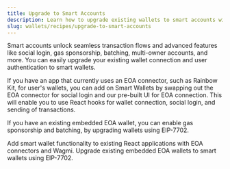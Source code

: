 ```yaml
---
title: Upgrade to Smart Accounts
description: Learn how to upgrade existing wallets to smart accounts with two different approaches.
slug: wallets/recipes/upgrade-to-smart-accounts
---
```


Smart accounts unlock seamless transaction flows and advanced features like social login, gas sponsorship, batching, multi-owner accounts, and more. You can easily upgrade your existing wallet connection and user authentication to smart wallets.

If you have an app that currently uses an EOA connector, such as Rainbow Kit, for user's wallets, you can add on Smart Wallets by swapping out the EOA connector for social login and our pre-built UI for EOA connection. This will enable you to use React hooks for wallet connection, social login, and sending of transactions.

If you have an existing embedded EOA wallet, you can enable gas sponsorship and batching, by upgrading wallets using EIP-7702.

<CardGroup cols={2}>
  <Card
    title="Add Smart Wallets to existing Wagmi frontend"
    href="/wallets/react/quickstart/existing-project"
    icon="bolt"
  >
    Add smart wallet functionality to existing React applications with EOA
    connectors and Wagmi.
  </Card>
  <Card
    title="Upgrade EOAs to Smart Wallets using EIP-7702"
    href="/wallets/smart-contracts/modular-account-v2/using-7702"
    icon="arrow-up"
  >
    Upgrade existing embedded EOA wallets to smart wallets using EIP-7702.
  </Card>
</CardGroup>
